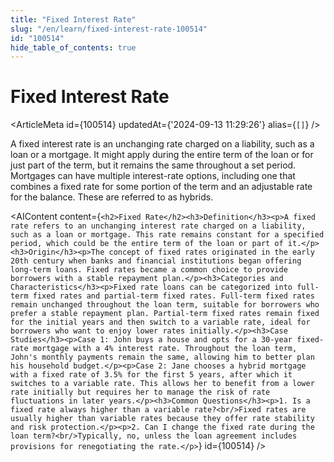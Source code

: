 ```yaml
---
title: "Fixed Interest Rate"
slug: "/en/learn/fixed-interest-rate-100514"
id: "100514"
hide_table_of_contents: true
---
```



# Fixed Interest Rate

<ArticleMeta id={100514} updatedAt={'2024-09-13 11:29:26'} alias={`[]`} />
<div className='border-solid border-b border-t-0 my-4 border-[var(--ifm-color-gray-300)]' />

A fixed interest rate is an unchanging rate charged on a liability, such as a loan or a mortgage. It might apply during the entire term of the loan or for just part of the term, but it remains the same throughout a set period. Mortgages can have multiple interest-rate options, including one that combines a fixed rate for some portion of the term and an adjustable rate for the balance. These are referred to as hybrids.

<AIContent content={`<h2>Fixed Rate</h2><h3>Definition</h3><p>A fixed rate refers to an unchanging interest rate charged on a liability, such as a loan or mortgage. This rate remains constant for a specified period, which could be the entire term of the loan or part of it.</p><h3>Origin</h3><p>The concept of fixed rates originated in the early 20th century when banks and financial institutions began offering long-term loans. Fixed rates became a common choice to provide borrowers with a stable repayment plan.</p><h3>Categories and Characteristics</h3><p>Fixed rate loans can be categorized into full-term fixed rates and partial-term fixed rates. Full-term fixed rates remain unchanged throughout the loan term, suitable for borrowers who prefer a stable repayment plan. Partial-term fixed rates remain fixed for the initial years and then switch to a variable rate, ideal for borrowers who want to enjoy lower rates initially.</p><h3>Case Studies</h3><p>Case 1: John buys a house and opts for a 30-year fixed-rate mortgage with a 4% interest rate. Throughout the loan term, John's monthly payments remain the same, allowing him to better plan his household budget.</p><p>Case 2: Jane chooses a hybrid mortgage with a fixed rate of 3.5% for the first 5 years, after which it switches to a variable rate. This allows her to benefit from a lower rate initially but requires her to manage the risk of rate fluctuations in later years.</p><h3>Common Questions</h3><p>1. Is a fixed rate always higher than a variable rate?<br/>Fixed rates are usually higher than variable rates because they offer rate stability and risk protection.</p><p>2. Can I change the fixed rate during the loan term?<br/>Typically, no, unless the loan agreement includes provisions for renegotiating the rate.</p>`} id={100514} />
